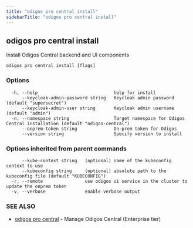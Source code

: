 ```yaml
---
title: "odigos pro central install"
sidebarTitle: "odigos pro central install"
---
```

## odigos pro central install

Install Odigos Central backend and UI components

```
odigos pro central install [flags]
```

### Options

```
  -h, --help                             help for install
      --keycloak-admin-password string   Keycloak admin password (default "supersecret")
      --keycloak-admin-user string       Keycloak admin username (default "admin")
  -n, --namespace string                 Target namespace for Odigos Central installation (default "odigos-central")
      --onprem-token string              On-prem token for Odigos
      --version string                   Specify version to install
```

### Options inherited from parent commands

```
      --kube-context string   (optional) name of the kubeconfig context to use
      --kubeconfig string     (optional) absolute path to the kubeconfig file (default "KUBECONFIG")
  -r, --remote                use odigos ui service in the cluster to update the onprem token
  -v, --verbose               enable verbose output
```

### SEE ALSO

* [odigos pro central](/cli/odigos_pro_central)	 - Manage Odigos Central (Enterprise tier)